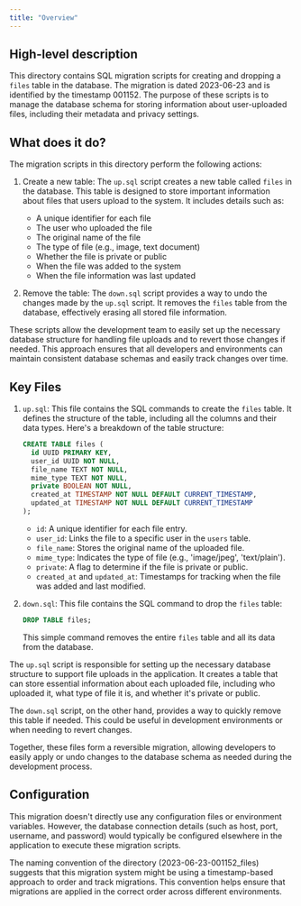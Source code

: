 ```yaml
---
title: "Overview"
---
```


## High-level description
This directory contains SQL migration scripts for creating and dropping a `files` table in the database. The migration is dated 2023-06-23 and is identified by the timestamp 001152. The purpose of these scripts is to manage the database schema for storing information about user-uploaded files, including their metadata and privacy settings.

## What does it do?
The migration scripts in this directory perform the following actions:

1. Create a new table: The `up.sql` script creates a new table called `files` in the database. This table is designed to store important information about files that users upload to the system. It includes details such as:
   - A unique identifier for each file
   - The user who uploaded the file
   - The original name of the file
   - The type of file (e.g., image, text document)
   - Whether the file is private or public
   - When the file was added to the system
   - When the file information was last updated

2. Remove the table: The `down.sql` script provides a way to undo the changes made by the `up.sql` script. It removes the `files` table from the database, effectively erasing all stored file information.

These scripts allow the development team to easily set up the necessary database structure for handling file uploads and to revert those changes if needed. This approach ensures that all developers and environments can maintain consistent database schemas and easily track changes over time.

## Key Files

1. `up.sql`:
   This file contains the SQL commands to create the `files` table. It defines the structure of the table, including all the columns and their data types. Here's a breakdown of the table structure:

   ```sql
   CREATE TABLE files (
     id UUID PRIMARY KEY,
     user_id UUID NOT NULL,
     file_name TEXT NOT NULL,
     mime_type TEXT NOT NULL,
     private BOOLEAN NOT NULL,
     created_at TIMESTAMP NOT NULL DEFAULT CURRENT_TIMESTAMP,
     updated_at TIMESTAMP NOT NULL DEFAULT CURRENT_TIMESTAMP
   );
   ```

   - `id`: A unique identifier for each file entry.
   - `user_id`: Links the file to a specific user in the `users` table.
   - `file_name`: Stores the original name of the uploaded file.
   - `mime_type`: Indicates the type of file (e.g., 'image/jpeg', 'text/plain').
   - `private`: A flag to determine if the file is private or public.
   - `created_at` and `updated_at`: Timestamps for tracking when the file was added and last modified.

2. `down.sql`:
   This file contains the SQL command to drop the `files` table:

   ```sql
   DROP TABLE files;
   ```

   This simple command removes the entire `files` table and all its data from the database.

The `up.sql` script is responsible for setting up the necessary database structure to support file uploads in the application. It creates a table that can store essential information about each uploaded file, including who uploaded it, what type of file it is, and whether it's private or public.

The `down.sql` script, on the other hand, provides a way to quickly remove this table if needed. This could be useful in development environments or when needing to revert changes.

Together, these files form a reversible migration, allowing developers to easily apply or undo changes to the database schema as needed during the development process.

## Configuration
This migration doesn't directly use any configuration files or environment variables. However, the database connection details (such as host, port, username, and password) would typically be configured elsewhere in the application to execute these migration scripts.

The naming convention of the directory (2023-06-23-001152_files) suggests that this migration system might be using a timestamp-based approach to order and track migrations. This convention helps ensure that migrations are applied in the correct order across different environments.